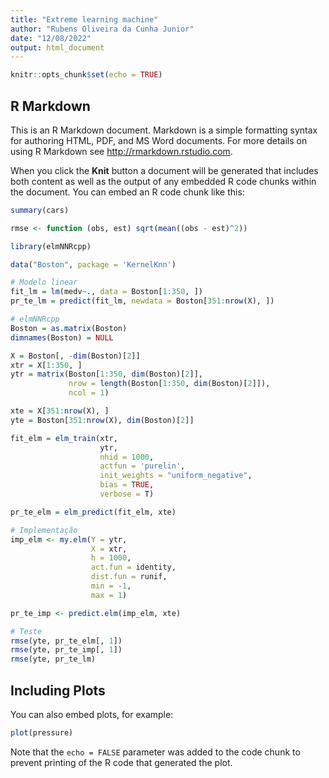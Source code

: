 ```yaml
---
title: "Extreme learning machine"
author: "Rubens Oliveira da Cunha Junior"
date: "12/08/2022"
output: html_document
---
```


```r
knitr::opts_chunk$set(echo = TRUE)
```

## R Markdown

This is an R Markdown document. Markdown is a simple formatting syntax for authoring HTML, PDF, and MS Word documents. For more details on using R Markdown see <http://rmarkdown.rstudio.com>.

When you click the **Knit** button a document will be generated that includes both content as well as the output of any embedded R code chunks within the document. You can embed an R code chunk like this:

```r
summary(cars)

rmse <- function (obs, est) sqrt(mean((obs - est)^2))

library(elmNNRcpp)

data("Boston", package = 'KernelKnn')

# Modelo linear
fit_lm = lm(medv~., data = Boston[1:350, ])
pr_te_lm = predict(fit_lm, newdata = Boston[351:nrow(X), ])

# elmNNRcpp
Boston = as.matrix(Boston)
dimnames(Boston) = NULL

X = Boston[, -dim(Boston)[2]]
xtr = X[1:350, ]
ytr = matrix(Boston[1:350, dim(Boston)[2]],
             nrow = length(Boston[1:350, dim(Boston)[2]]),
             ncol = 1)

xte = X[351:nrow(X), ]
yte = Boston[351:nrow(X), dim(Boston)[2]]

fit_elm = elm_train(xtr,
                    ytr,
                    nhid = 1000,
                    actfun = 'purelin',
                    init_weights = "uniform_negative",
                    bias = TRUE,
                    verbose = T)

pr_te_elm = elm_predict(fit_elm, xte)

# Implementação
imp_elm <- my.elm(Y = ytr,
                  X = xtr,
                  h = 1000,
                  act.fun = identity,
                  dist.fun = runif,
                  min = -1,
                  max = 1)

pr_te_imp <- predict.elm(imp_elm, xte)

# Teste
rmse(yte, pr_te_elm[, 1])
rmse(yte, pr_te_imp[, 1])
rmse(yte, pr_te_lm)

```

## Including Plots

You can also embed plots, for example:

```r
plot(pressure)
```

Note that the `echo = FALSE` parameter was added to the code chunk to prevent printing of the R code that generated the plot.
